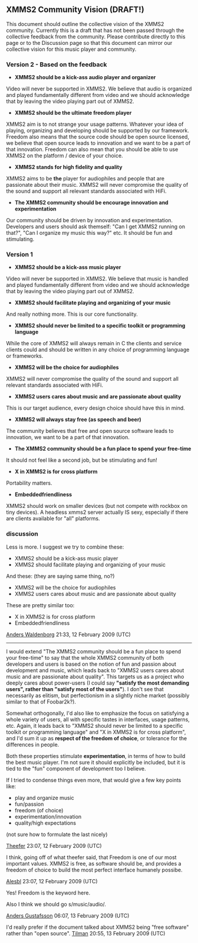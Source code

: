 {{Discussion}}

== XMMS2 Community Vision (DRAFT!) == 

This document should outline the collective vision of the XMMS2 community. Currently this is a draft that has not been passed through the collective feedback from the community. Please contribute directly to this page or to the Discussion page so that this document can mirror our collective vision for this music player and community.

=== Version 2 - Based on the feedback ===

* '''XMMS2 should be a kick-ass audio player and organizer'''
Video will never be supported in XMMS2. We believe that audio is organized and played fundamentally different from video and we should acknowledge that by leaving the video playing part out of XMMS2.

* '''XMMS2 should be the ultimate freedom player'''
XMMS2 aim is to not strange your usage patterns. Whatever your idea of playing, organizing and developing should be supported by our framework. Freedom also means that the source code should be open source licensed, we believe that open source leads to innovation and we want to be a part of that innovation. Freedom can also mean that you should be able to use XMMS2 on the platform / device of your choice.

* '''XMMS2 stands for high fidelity and quality'''
XMMS2 aims to be '''the''' player for audiophiles and people that are passionate about their music. XMMS2 will never compromise the quality of the sound and support all relevant standards associated with HiFi.

* '''The XMMS2 community should be encourage innovation and experimentation'''
Our community should be driven by innovation and experimentation. Developers and users should ask themself: "Can I get XMMS2 running on that?", "Can I organize my music this way?" etc. It should be fun and stimulating.


=== Version 1 ===

* '''XMMS2 should be a kick-ass music player'''
Video will never be supported in XMMS2. We believe that music is handled and played fundamentally different from video and we should acknowledge that by leaving the video playing part out of XMMS2.

* '''XMMS2 should facilitate playing and organizing of your music'''
And really nothing more. This is our core functionality.

* '''XMMS2 should never be limited to a specific toolkit or programming language'''
While the core of XMMS2 will always remain in C the clients and service clients could and should be written in any choice of programming language or frameworks.

* '''XMMS2 will be the choice for audiophiles'''
XMMS2 will never compromise the quality of the sound and support all relevant standards associated with HiFi.

* '''XMMS2 users cares about music and are passionate about quality'''
This is our target audience, every design choice should have this in mind.

* '''XMMS2 will always stay free (as speech and beer)'''
The community believes that free and open source software leads to innovation, we want to be a part of that innovation.

* '''The XMMS2 community should be a fun place to spend your free-time'''
It should not feel like a second job, but be stimulating and fun!

* '''X in XMMS2 is for cross platform'''
Portability matters. 

* '''Embeddedfriendliness'''
XMMS2 should work on smaller devices (but not compete with rockbox on tiny devices). A headless xmms2 server actually IS sexy, especially if there are clients available for "all" platforms.


=== discussion ===

Less is more. I suggest we try to combine these:

* XMMS2 should be a kick-ass music player 
* XMMS2 should facilitate playing and organizing of your music 

And these: (they are saying same thing, no?)

* XMMS2 will be the choice for audiophiles 
* XMMS2 users cares about music and are passionate about quality 

These are pretty similar too:

* X in XMMS2 is for cross platform 
* Embeddedfriendliness 

[[User:Anders Gustafsson|Anders Waldenborg]] 21:33, 12 February 2009 (UTC)

----

I would extend "The XMMS2 community should be a fun place to spend your free-time" to say that the whole XMMS2 community of both developers and users is based on the notion of fun and passion about development and music, which leads back to "XMMS2 users cares about music and are passionate about quality". This targets us as a project who deeply cares about power-users (I could say '''"satisfy the most demanding users", rather than "satisfy most of the users"'''). I don't see that necessarily as elitism, but perfectionism in a slightly niche market (possibly similar to that of Foobar2k?).

Somewhat orthogonally, I'd also like to emphasize the focus on satisfying a whole variety of users, all with specific tastes in interfaces, usage patterns, etc. Again, it leads back to "XMMS2 should never be limited to a specific toolkit or programming language" and "X in XMMS2 is for cross platform", and I'd sum it up as '''respect of the freedom of choice''', or tolerance for the differences in people.

Both these properties stimulate '''experimentation''', in terms of how to build the best music player. I'm not sure it should explicitly be included, but it is tied to the "fun" component of development too I believe.

If I tried to condense things even more, that would give a few key points like:
* play and organize music
* fun/passion
* freedom (of choice)
* experimentation/innovation
* quality/high expectations

(not sure how to formulate the last nicely)

[[User:Theefer|Theefer]] 23:07, 12 February 2009 (UTC)

I think, going off of what theefer said, that Freedom is one of our most important values. XMMS2 is free, as software should be, and provides a freedom of choice to build the most perfect interface humanely possibe.

[[User:Alesbl|Alesbl]] 23:07, 12 February 2009 (UTC)

Yes! Freedom is the keyword here.

Also I think we should go s/music/audio/.

[[User:Anders Gustafsson|Anders Gustafsson]] 06:07, 13 February 2009 (UTC)

I'd really prefer if the document talked about XMMS2 being "free software" rather than "open source".
[[User:Tilman|Tilman]] 20:55, 13 February 2009 (UTC)